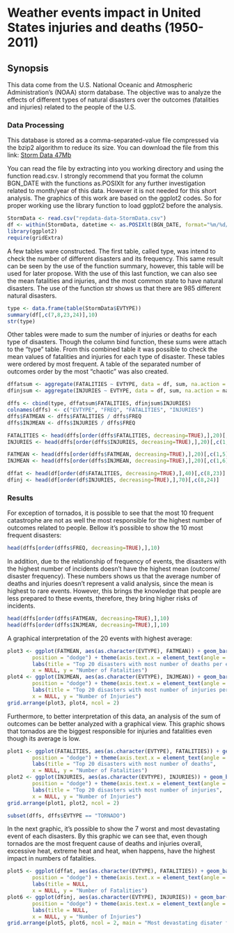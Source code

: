 Weather events impact in United States injuries and deaths (1950-2011) 
========================================================

## Synopsis
This data come from the U.S. National Oceanic and Atmospheric Administration's (NOAA) storm database. The objective was to analyze the effects of different types of natural disasters over the outcomes (fatalities and injuries) related to the people of the U.S.

### Data Processing
This database is stored as a comma-separated-value file compressed via the bzip2 algorithm to reduce its size. You can download the file from this link: [Storm Data 47Mb](https://d396qusza40orc.cloudfront.net/repdata%2Fdata%2FStormData.csv.bz2)

You can read the file by extracting into you working directory and using the function read.csv.
I strongly recommend that you format the column BGN_DATE with the functions as.POSIXlt for any further investigation related to month/year of this data. However it is not needed for this short analysis.
The graphics of this work are based on the ggplot2 codes. So for proper working use the library function to load ggplot2 before the analysis.


```r
StormData <- read.csv("repdata-data-StormData.csv")
df <- within(StormData, datetime <- as.POSIXlt(BGN_DATE, format="%m/%d/%Y"))
library(ggplot2)
require(gridExtra)
```

A few tables ware constructed. The first table, called type, was intend to check the number of different disasters and its frequency. This same result can be seen by the use of the function summary, however, this table will be used for later propose. With the use of this last function, we can also see the mean fatalities and injuries, and the most common state to have natural disasters.
The use of the function str shows us that there are 985 different natural disasters.

```r
type <- data.frame(table(StormData$EVTYPE))
summary(df[,c(7,8,23,24)],10)
str(type)

```

Other tables were made to sum the number of injuries or deaths for each type of disasters.
Though the column bind function, these sums were attach to the "type" table. From this combined table it was possible to check the mean values of fatalities and injuries for each type of disaster. These tables were ordered by most frequent.
A table of the separated number of outcomes order by the most "chaotic" was also created.

```r

dffatsum <- aggregate(FATALITIES ~ EVTYPE, data = df, sum, na.action = na.omit)
dfinjsum <- aggregate(INJURIES ~ EVTYPE, data = df, sum, na.action = na.omit)

dffs <- cbind(type, dffatsum$FATALITIES, dfinjsum$INJURIES)
colnames(dffs) <- c("EVTYPE", "FREQ", "FATALITIES", "INJURIES")
dffs$FATMEAN <- dffs$FATALITIES / dffs$FREQ
dffs$INJMEAN <- dffs$INJURIES / dffs$FREQ

FATALITIES <- head(dffs[order(dffs$FATALITIES, decreasing=TRUE),],20)[,c(1,3)]
INJURIES <- head(dffs[order(dffs$INJURIES, decreasing=TRUE),],20)[,c(1,4)]

FATMEAN <- head(dffs[order(dffs$FATMEAN, decreasing=TRUE),],20)[,c(1,5)]
INJMEAN <- head(dffs[order(dffs$INJMEAN, decreasing=TRUE),],20)[,c(1,6)]

dffat <- head(df[order(df$FATALITIES, decreasing=TRUE),],40)[,c(8,23)]
dfinj <- head(df[order(df$INJURIES, decreasing=TRUE),],70)[,c(8,24)]

```

### Results
For exception of tornados, it is possible to see that the most 10 frequent catastrophe are not as well the most responsible for the highest number of outcomes related to people.
Bellow it's possible to show the 10 most frequent disasters:


```r
head(dffs[order(dffs$FREQ, decreasing=TRUE),],10)

```

In addition, due to the relationship of frequency of events, the disasters with the highest number of incidents doesn't have the highest mean (outcome/ disaster frequency). These numbers shows us that the average number of deaths and injuries doesn't represent a valid analysis, since the mean is highest to rare events. However, this brings the knowledge that people are less prepared to these events, therefore, they bring higher risks of incidents.
```r
head(dffs[order(dffs$FATMEAN, decreasing=TRUE),],10)
head(dffs[order(dffs$INJMEAN, decreasing=TRUE),],10)

```
A graphical interpretation of the 20 events with highest average:
```r
plot3 <- ggplot(FATMEAN, aes(as.character(EVTYPE), FATMEAN)) + geom_bar(stat = "identity", 
        position = "dodge") + theme(axis.text.x = element_text(angle = 90)) + 
        labs(title = "Top 20 disasters with most number of deaths per event", 
        x = NULL, y = "Number of Fatalities")
plot4 <- ggplot(INJMEAN, aes(as.character(EVTYPE), INJMEAN)) + geom_bar(stat = "identity", 
        position = "dodge") + theme(axis.text.x = element_text(angle = 90)) + 
        labs(title = "Top 20 disasters with most number of injuries per event", 
        x = NULL, y = "Number of Injuries")
grid.arrange(plot3, plot4, ncol = 2)
```

Furthermore, to better interpretation of this data, an analysis of the sum of outcomes can be better analyzed with a graphical view. This graphic shows that tornados are the biggest responsible for injuries and fatalities even though its average is low.
```r
plot1 <- ggplot(FATALITIES, aes(as.character(EVTYPE), FATALITIES)) + geom_bar(stat = "identity", 
        position = "dodge") + theme(axis.text.x = element_text(angle = 90)) + 
        labs(title = "Top 20 disasters with most number of deaths", 
        x = NULL, y = "Number of Fatalities")
plot2 <- ggplot(INJURIES, aes(as.character(EVTYPE), INJURIES)) + geom_bar(stat = "identity", 
        position = "dodge") + theme(axis.text.x = element_text(angle = 90)) + 
        labs(title = "Top 20 disasters with most number of injuries", 
        x = NULL, y = "Number of Injuries")
grid.arrange(plot1, plot2, ncol = 2)

subset(dffs, dffs$EVTYPE == "TORNADO")
```

In the next graphic, it's possible to show the 7 worst and most devastating event of each disasters.
By this graphic we can see that, even though tornados are the most frequent cause of deaths and injuries overall, excessive heat, extreme heat and heat, when happens, have the highest impact in numbers of fatalities.

```r
plot5 <- ggplot(dffat, aes(as.character(EVTYPE), FATALITIES)) + geom_bar(stat = "identity", 
        position = "dodge") + theme(axis.text.x = element_text(angle = 90)) + 
        labs(title = NULL, 
        x = NULL, y = "Number of Fatalities")
plot6 <- ggplot(dfinj, aes(as.character(EVTYPE), INJURIES)) + geom_bar(stat = "identity", 
        position = "dodge") + theme(axis.text.x = element_text(angle = 90)) + 
        labs(title = NULL, 
        x = NULL, y = "Number of Injuries")
grid.arrange(plot5, plot6, ncol = 2, main = "Most devastating disater for the worst 7 types of events")
```

